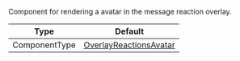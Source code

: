 Component for rendering a avatar in the message reaction overlay.

| Type          | Default                                                                          |
| ------------- | -------------------------------------------------------------------------------- |
| ComponentType | [OverlayReactionsAvatar](../../../../ui-components/overlay-reactions-avatar.mdx) |
